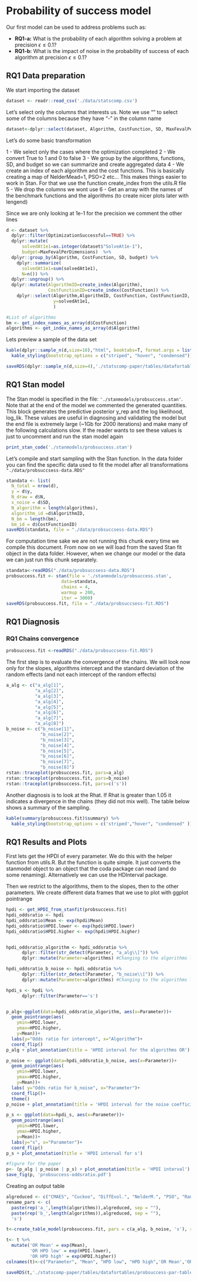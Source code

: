 # Probability of success model

Our first model can be used to address problems such as:

* **RQ1-a:** What is the probability of each algorithm solving a problem at precision $\epsilon \leq 0.1$? 
* **RQ1-b:** What is the impact of noise in the probability of success of each algorithm at precision $\epsilon \leq 0.1$?

## RQ1 Data preparation

We start importing the dataset

```r
dataset <- readr::read_csv('./data/statscomp.csv')
```

Let's select only the columns that interests us. Note we use "" to select some of the columns because they have  "-" in the column name
```r
dataset<-dplyr::select(dataset, Algorithm, CostFunction, SD, MaxFevalPerDimensions, simNumber, SolveAt1, "SolveAt1e-1","SolveAt1e-3","SolveAt1e-6", OptimizationSuccessful)
```

Let's do some basic transformation

1 - We select only the cases where the optimization completed
2 - We convert True to 1 and 0 to false
3 - We group by the algorithms, functions, SD, and budget so we can summarize and create aggregated data
4 - We create an index of each algorithm and the cost functions. This is basically creating a map of NelderMead=1, PSO=2 etc... This makes things easier to work in Stan. For that we use the function create_index from the utils.R file  
5 - We drop the columns we wont use
6 - Get an array with the names of the benchmark functions and the algorithms (to create nicer plots later with lengend)

Since we are only looking at 1e-1 for the precision we comment the other lines
```r
d <- dataset %>% 
  dplyr::filter(OptimizationSuccessful==TRUE) %>%
  dplyr::mutate(
      solvedAt1e1=as.integer(dataset$"SolveAt1e-1"),
      budget=MaxFevalPerDimensions)  %>% 
  dplyr::group_by(Algorithm, CostFunction, SD, budget) %>% 
    dplyr::summarize(
      solvedAt1e1=sum(solvedAt1e1),
      N=n()) %>% 
  dplyr::ungroup() %>%
  dplyr::mutate(AlgorithmID=create_index(Algorithm),
                CostFunctionID=create_index(CostFunction)) %>% 
    dplyr::select(Algorithm,AlgorithmID, CostFunction, CostFunctionID, SD, budget, N,
                  y=solvedAt1e1,
                  )

#List of algorithms
bm <- get_index_names_as_array(d$CostFunction)
algorithms <- get_index_names_as_array(d$Algorithm)
```

Lets preview a sample of the data set
```r
kable(dplyr::sample_n(d,size=10),"html", booktabs=T, format.args = list(scientific = FALSE), digits = 3) %>% 
  kable_styling(bootstrap_options = c("striped", "hover", "condensed"))
```

```r
saveRDS(dplyr::sample_n(d,size=4),'./statscomp-paper/tables/datafortables/probsuccessmodeldata.RDS')
```

## RQ1 Stan model

The Stan model is specified in the file: `'./stanmodels/probsuccess.stan'`. Note that at the end of the model we commented the generated quantities. This block generates the predictive posterior y_rep and the log likelihood, log_lik. These values are useful in diagnosing and validating the model but the end file is extremely large (~1Gb for 2000 iterations) and make many of the following calculations slow. If the reader wants to see these values is just to uncomment and run the stan model again

```r
print_stan_code('./stanmodels/probsuccess.stan')
```

Let's compile and start sampling with the Stan function. In the data folder you can find the specific data used to fit the model after all transformations `"./data/probsuccsess-data.RDS"`

```r
standata <- list(
  N_total = nrow(d),
  y = d$y,
  N_draw = d$N,
  x_noise = d$SD,
  N_algorithm = length(algorithms),
  algorithm_id =d$AlgorithmID,
  N_bm = length(bm),
  bm_id = d$CostFunctionID)
saveRDS(standata, file = "./data/probsuccsess-data.RDS")
```

For computation time sake we are not running this chunk every time we compile this document. From now on we will load from the saved Stan fit object in the data folder. However, when we change our model or the data we can just run this chunk separately.
```r
standata<-readRDS("./data/probsuccsess-data.RDS")
probsuccess.fit <- stan(file = './stanmodels/probsuccess.stan',
                     data=standata,
                     chains = 4,
                     warmup = 200,
                     iter = 3000)
saveRDS(probsuccess.fit, file = "./data/probsuccsess-fit.RDS")
```

##  RQ1 Diagnosis

### RQ1 Chains convergence

```r
probsuccess.fit <-readRDS("./data/probsuccsess-fit.RDS")
```

The first step is to evaluate the convergence of the chains. 
We will look now only for the slopes, algorithms intercept and the standard deviation of the random effects (and not each intercept of the random effects)
```r
a_alg <- c("a_alg[1]",
           "a_alg[2]",
           "a_alg[3]",
           "a_alg[4]",
           "a_alg[5]",
           "a_alg[6]",
           "a_alg[7]",
           "a_alg[8]")
b_noise <- c("b_noise[1]",
             "b_noise[2]",
             "b_noise[3]",
             "b_noise[4]",
             "b_noise[5]",
             "b_noise[6]",
             "b_noise[7]",
             "b_noise[8]")
rstan::traceplot(probsuccess.fit, pars=a_alg)
rstan::traceplot(probsuccess.fit, pars=b_noise)
rstan::traceplot(probsuccess.fit, pars=c('s'))
```

Another diagnosis is to look at the Rhat. If Rhat is greater than 1.05 it indicates a divergence in the chains (they did not mix well). The table below shows a summary of the sampling.
```r
kable(summary(probsuccess.fit)$summary) %>% 
  kable_styling(bootstrap_options = c('striped',"hover", "condensed" ))
```



## RQ1 Results and Plots

First lets get the HPDI of every parameter. We do this with the helper function from utils.R. But the function is quite simple. It just converts the stanmodel object to an object that the coda package can read (and do some renaming). Alternatively we can use the HDInterval package.

Then we restrict to the algorithms, them to the slopes, then to the other parameters. We create different data frames that we use to plot with ggplot pointrange
```r
hpdi <- get_HPDI_from_stanfit(probsuccess.fit)
hpdi_oddsratio <- hpdi
hpdi_oddsratio$Mean <- exp(hpdi$Mean)
hpdi_oddsratio$HPDI.lower <- exp(hpdi$HPDI.lower)
hpdi_oddsratio$HPDI.higher <- exp(hpdi$HPDI.higher)


hpdi_oddsratio_algorithm <- hpdi_oddsratio %>% 
      dplyr::filter(str_detect(Parameter, "a_alg\\[")) %>%
      dplyr::mutate(Parameter=algorithms) #Changing to the algorithms labels

hpdi_oddsratio_b_noise <- hpdi_oddsratio %>% 
      dplyr::filter(str_detect(Parameter, "b_noise\\[")) %>%
      dplyr::mutate(Parameter=algorithms) #Changing to the algorithms labels

hpdi_s <- hpdi %>% 
      dplyr::filter(Parameter=='s') 


p_alg<-ggplot(data=hpdi_oddsratio_algorithm, aes(x=Parameter))+
  geom_pointrange(aes(
    ymin=HPDI.lower, 
    ymax=HPDI.higher, 
    y=Mean))+
  labs(y="Odds ratio for intercept", x="Algorithm")+
  coord_flip()
p_alg + plot_annotation(title = 'HPDI interval for the algorithms OR')

p_noise <- ggplot(data=hpdi_oddsratio_b_noise, aes(x=Parameter))+
  geom_pointrange(aes(
    ymin=HPDI.lower, 
    ymax=HPDI.higher, 
    y=Mean))+
  labs( y="Odds ratio for b_noise", x="Parameter")+
  coord_flip()+
  theme()
p_noise + plot_annotation(title = 'HPDI interval for the noise coefficients OR')

p_s <- ggplot(data=hpdi_s, aes(x=Parameter))+
  geom_pointrange(aes(
    ymin=HPDI.lower, 
    ymax=HPDI.higher, 
    y=Mean))+
  labs(y="s", x="Parameter")+
  coord_flip()
p_s + plot_annotation(title = 'HPDI interval for s')
```

```r
#figure for the paper
p<- (p_alg | p_noise | p_s) + plot_annotation(title = 'HPDI interval')
save_fig(p, 'probsuccess-oddsratio.pdf')
```


Creating an output table
```r
algreduced <- c("CMAES", "Cuckoo", "DiffEvol.", "NelderM.", "PSO", "RandomS1","RandomS2", "SimAnneal")
rename_pars <- c(
  paste(rep('a_',length(algorithms)),algreduced, sep = ""),
  paste(rep('b_',length(algorithms)),algreduced, sep = ""),
  's')

t<-create_table_model(probsuccess.fit, pars = c(a_alg, b_noise, 's'), renamepars =  rename_pars)

t<- t %>% 
  mutate('OR Mean' = exp(Mean),
         'OR HPD low' = exp(HPDI.lower),
         'OR HPD high' = exp(HPDI.higher))
colnames(t)<-c("Parameter", "Mean", "HPD low", "HPD high",'OR Mean','OR HPD low','OR HPD high')

saveRDS(t,'./statscomp-paper/tables/datafortables/probsuccess-par-table.RDS')
```

